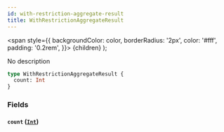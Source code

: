 ```yaml
---
id: with-restriction-aggregate-result
title: WithRestrictionAggregateResult
---
```


<span
style={{
      backgroundColor: color,
      borderRadius: '2px',
      color: '#fff',
      padding: '0.2rem',
    }}>
{children}
</span>
);

No description

```graphql
type WithRestrictionAggregateResult {
  count: Int
}
```

### Fields

#### `count` ([`Int`](/docs/schema/scalars/int))
